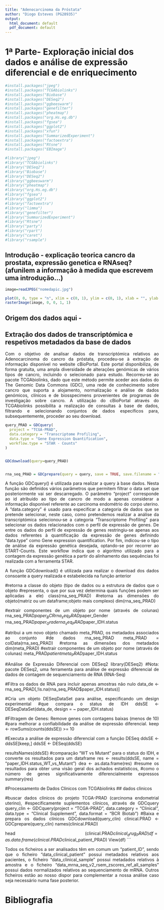 ---
title: "Adenocarcinoma da Próstata"
author: "Diogo Esteves (PG28935)"
output:
  html_document: default
  pdf_document: default
---
<style>
  p {
    text-align: justify;
  }
</style>

# 1ª Parte- Exploração inicial dos dados e análise de expressão diferencial e de enriquecimento

```{r,echo=FALSE,results='hide', warning = FALSE, message=FALSE, warning = FALSE, message=FALSE}
#install.packages("jpeg")
#install.packages("TCGAbiolinks")
#install.packages("Biobase")
#install.packages("DESeq2")
#install.packages("ggbeeswarm")
#install.packages("genefilter")
#install.packages("pheatmap")
#install.packages("org.Hs.eg.db")
#install.packages("fgsea")
#install.packages("ggplot2")
#install.packages("xfun")
#install.packages("SummarizedExperiment") 
#install.packages("factoextra")
#install.packages("Rtsne")
#install.packages("EBImage")
```

```{r,echo=FALSE,results='hide', warning = FALSE, message=FALSE,warning = FALSE, message=FALSE}
#library("jpeg")
#library("TCGAbiolinks")
#library("DESeq2")
#library("Biobase")
#library("DESeq2")
#library("ggbeeswarm")
#library("pheatmap")
#library("org.Hs.eg.db")
#library("fgsea")
#library("ggplot2")
#library("factoextra")
#library("limma")
#library("genefilter")
#library("SummarizedExperiment")
#library("Rtsne")
#library("party")
#library("rpart")
#library("caret") 
#library("rsample")

```

## Introdução - explicação teorica cancro da prostata, expressão genetica e RNAseq? (afunilem a informação à medida que escrevem uma introdução...)


```{r,echo=FALSE,results= 'markup', fig.cap= "Fig 1- Exemplo de figura",fig.align='center'}
image=readJPEG("nomedapic.jpg")

plot(0, 0, type = "n", xlim = c(0, 1), ylim = c(0, 1), xlab = "", ylab = "", axes= FALSE)
rasterImage(image, 0, 0, 1, 1)
```
## Origem dos dados aqui -

## Extração dos dados de transcriptómica e respetivos metadados da base de dados

Com o objetivo de analisar dados de transcriptómica relativos ao Adenocarcinoma do cancro da próstata, procedeu-se à extração de informação disponível no website cBioPortal. Este portal disponibiliza, de forma gratuita, uma ampla diversidade de alterações genómicas de vários tipos de cancro, incluindo o selecionado para estudo. Recorreu-se ao pacote TCGAbiolinks, dado que este método permite aceder aos dados do The Genomic Data Commons (GDC), uma rede de conhecimento sobre cancro que suporta a alojamento, normalização e análise de dados genómicos, clínicos e de biosspecimens provenientes de programas de investigação sobre cancro. A utilização do cBioPortal através do TCGAbiolinks possibilita a realização de consultas à base de dados, filtrando e selecionando conjuntos de dados específicos para, subsequentemente, proceder ao seu download.

```{r,results= 'markup'}
query_PRAD = GDCquery(
  project = "TCGA-PRAD",
  data.category = "Transcriptome Profiling", 
  data.type = "Gene Expression Quantification",
  workflow.type = "STAR - Counts"
)


GDCdownload(query=query_PRAD)


rna_seq_PRAD = GDCprepare(query = query, save = TRUE, save.filename = "mRNA_TCGA-PRAD.rda")
```

A função GDCquery() é utilizada para realizar a query à base dados. Nesta função são definidos vários parâmetros que permitem filtrar o data set que posteriormente vai ser descarregado. O parâmetro "project" corresponde ao id atribuído ao tipo de cancro de modo a apenas considerar a informação disponível referente ao carcinoma endométrio do corpo uterino. A "data.category" é usado para especificar a categoria de dados que se pretende selecionar, neste caso, como pretendemos realizar a análise da transcriptómica selecionou-se a categoria "Transcriptome Profiling" para selecionar os dados relacionados com o perfil de expressão de genes. De entre os dados do perfil de expressão de genes restringiu-se apenas aos dados referentes à quantificação da expressão de genes definindo "data.type" como Gene expression quantification. Por fim, indicou-se o tipo de análise da expressão genética desejada, optando-se por recorrer ao START-Counts. Este workflow indica que o algoritmo utilizado para a contagem da expressão genética a partir do alinhamento das sequências foi realizada com a ferramenta STAR.

A função GDCdownload() é utilizada para realizar o download dos dados consoante a query realizada e estabelecida na função anterior

#retorna a classe do objeto (tipo de dados ou a estrutura de dados que o objeto 
#representa, o que por sua vez determina quais funções podem ser aplicadas a ele)
class(rna_seq_PRAD)
#retorna as dimensões do objeto(matriz ou um dataframe;objeto mais complexo)
dim(rna_seq_PRAD)

#extrair componentes de um objeto por nome (através de colunas)
rna_seq_PRAD$paper_BCR
rna_seq_PRAD$paper_Gender
rna_seq_PRAD$paper_Grade
rna_seq_PRAD$paper_IDH.status

#atribui a um novo objeto chamado meta_PRAD, os metadados associados ao conjunto 
#de dados rna_seq_PRAD
meta_PRAD = colData(rna_seq_PRAD)
#retorna as dimensões dos metadados 
dim(meta_PRAD)
#extrair componentes de um objeto por nome (através de colunas)
meta_PRAD$patient
meta_PRAD$paper_IDH.status


##################################


#Análise de Expressão Diferencial com DESeq2
library(DESeq2)  #Nota: pacote DESeq2, uma ferramenta para análise de expressão diferencial de dados de contagem de sequenciamento de RNA (RNA-Seq)

#Filtra os dados de RNA para incluir apenas amostras não nulo
data_de <- rna_seq_PRAD[,!is.na(rna_seq_PRAD$paper_IDH.status)]

#Cria um objeto DESeqDataSet para análise, especificando um design experimental 
#que compara o status de IDH
ddsSE <- DESeqDataSet(data_de, design = ~ paper_IDH.status)

#Filtragem de Genes: Remove genes com contagens baixas (menos de 10) 
#para melhorar a confiabilidade da análise de expressão diferencial.
keep <- rowSums(counts(ddsSE)) >= 10

#Executa a análise de expressão diferencial com a função DESeq
ddsSE <- ddsSE[keep,]
ddsSE <- DESeq(ddsSE)

resultsNames(ddsSE)
#comparação "WT vs Mutant" para o status do IDH, e converte os resultados para um dataframe
res <- results(ddsSE, name = "paper_IDH.status_WT_vs_Mutant")
dea <- as.data.frame(res)
#resume os resultados para obter uma visão geral dos achados estatísticos, 
#como o número de genes significativamente diferencialmente expressos
summary(res)


#Processamento de Dados Clínicos com TCGAbiolinks
## dados clinicos

#buscar dados clínicos do projeto TCGA-PRAD (carcinoma endometrial uterino), 
#especificamente suplementos clínicos, através de GDCquery
query_clin <- GDCquery(project = "TCGA-PRAD", 
                       data.category = "Clinical",
                       data.type = "Clinical Supplement", 
                       data.format = "BCR Biotab")
#Baixa e prepara os dados clínicos
GDCdownload(query_clin)
clinical.PRAD <- GDCprepare(query_clin)
names(clinical.PRAD)

head (clinical.PRAD$clinical_drug_PRAD )
df = as.data.frame(clinical.PRAD$clinical_patient_PRAD)
View(df)
```


Todos os ficheiros a ser analisados têm em comum um "patient_ID", sendo que o ficheiro "data_clinical_patient" possui metadados relativos aos pacientes, o ficheiro "data_clinical_sample" possui metadados relativos à amostra e o ficheiro "data_mrna_seq_v2_rsem_zscores_ref_all_samples" possui dados normalizados relativos ao sequenciamento de mRNA. Outros ficheiros estão ao nosso dispor para complementar a nossa análise caso seja necessário numa fase posterior.

# Bibliografia

